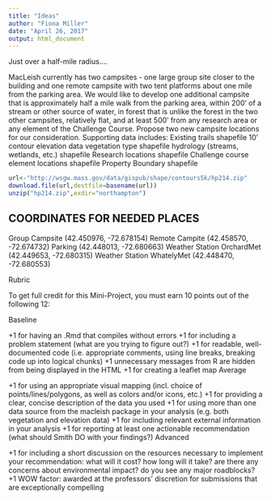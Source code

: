 ```yaml
---
title: "Ideas"
author: "Fiona Miller"
date: "April 26, 2017"
output: html_document
---
```



Just over a half-mile radius....

MacLeish currently has two campsites - one large group site closer to the building and one remote campsite with two tent platforms about one mile from the parking area. We would like to develop one additional campsite that is approximately half a mile walk from the parking area, within 200’ of a stream or other source of water, in forest that is unlike the forest in the two other campsites, relatively flat, and at least 500’ from any research area or any element of the Challenge Course. Propose two new campsite locations for our consideration.
Supporting data includes:
Existing trails shapefile
10’ contour elevation data
vegetation type shapefile
hydrology (streams, wetlands, etc.) shapefile
Research locations shapefile
Challenge course element locations shapefile
Property Boundary shapefile

```r
url<-"http://wsgw.mass.gov/data/gispub/shape/contours5k/hp214.zip"
download.file(url,destfile=basename(url))
unzip("hp214.zip",exdir="northampton")
```

## COORDINATES FOR NEEDED PLACES

Group Campsite (42.450976, -72.678154)
Remote Campite (42.458570, -72.674732)
Parking (42.448013, -72.680663)
Weather Station OrchardMet (42.449653, -72.680315)
Weather Station WhatelyMet (42.448470, -72.680553)

Rubric

To get full credit for this Mini-Project, you must earn 10 points out of the following 12:

Baseline

+1 for having an .Rmd that compiles without errors
+1 for including a problem statement (what are you trying to figure out?)
+1 for readable, well-documented code (i.e. appropriate comments, using line breaks, breaking code up into logical chunks)
+1 unnecessary messages from R are hidden from being displayed in the HTML
+1 for creating a leaflet map
Average

+1 for using an appropriate visual mapping (incl. choice of points/lines/polygons, as well as colors and/or icons, etc.)
+1 for providing a clear, concise description of the data you used
+1 for using more than one data source from the macleish package in your analysis (e.g. both vegetation and elevation data)
+1 for including relevant external information in your analysis
+1 for reporting at least one actionable recommendation (what should Smith DO with your findings?)
Advanced

+1 for including a short discussion on the resources necessary to implement your recommendation:
what will it cost?
how long will it take?
are there any concerns about environmental impact?
do you see any major roadblocks?
+1 WOW factor: awarded at the professors’ discretion for submissions that are exceptionally compelling

